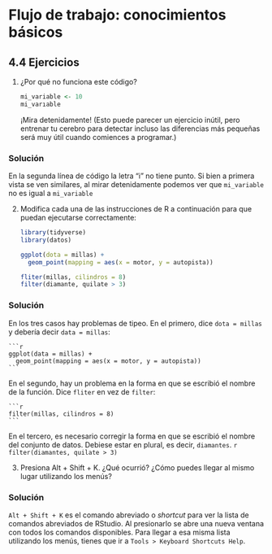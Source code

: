 # Flujo de trabajo: conocimientos básicos

## 4.4 Ejercicios{-#ejercicios-41} 

1.  ¿Por qué no funciona este código?

    ```r
    mi_variable <- 10
    mi_varıable
    ```
    
    ¡Mira detenidamente! (Esto puede parecer un ejercicio inútil, pero entrenar tu cerebro para detectar incluso las diferencias más pequeñas será muy útil cuando comiences a programar.)
    
<div class="solucion">
<h3>Solución</h3>

En la segunda línea de código la letra "i" no tiene punto. Si bien a primera vista se ven similares, al mirar detenidamente podemos ver que `mi_variable` no es igual a `mi_variable`

</div>
    
2.  Modifica cada una de las instrucciones de R a continuación para que puedan ejecutarse correctamente:

    ```r
    library(tidyverse)
    library(datos)

    ggplot(dota = millas) + 
      geom_point(mapping = aes(x = motor, y = autopista))
    
    fliter(millas, cilindros = 8)
    filter(diamante, quilate > 3)
    ```
    
<div class="solucion">
<h3>Solución</h3>

En los tres casos hay problemas de tipeo. En el primero, dice `dota = millas` y debería decir `data = millas`:

    ```r
    ggplot(data = millas) + 
      geom_point(mapping = aes(x = motor, y = autopista))
    ```


En el segundo, hay un problema en la forma en que se escribió el nombre de la función. Dice `fliter` en vez de `filter`:

    ```r
    filter(millas, cilindros = 8)
    ```


En el tercero, es necesario corregir la forma en que se escribió el nombre del conjunto de datos. Debiese estar en plural, es decir, `diamantes`.
    ```r
    filter(diamantes, quilate > 3)
    ```


</div>

3.  Presiona Alt + Shift + K. ¿Qué ocurrió? ¿Cómo puedes llegar al mismo lugar utilizando los menús?

<div class="solucion">
<h3>Solución</h3>

`Alt + Shift + K` es el comando abreviado o _shortcut_ para ver la lista de comandos abreviados de RStudio. Al presionarlo se abre una nueva ventana con todos los comandos disponibles. 
Para llegar a esa misma lista utilizando los menús, tienes que ir a `Tools > Keyboard Shortcuts Help`.

</div>
